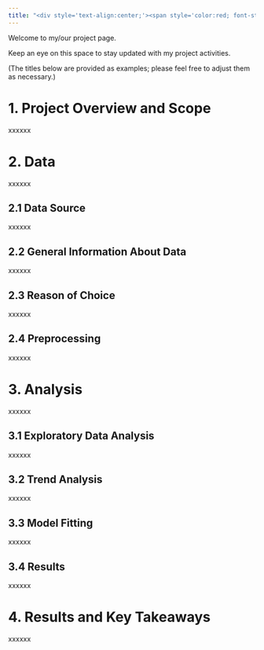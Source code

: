```yaml
---
title: "<div style='text-align:center;'><span style='color:red; font-style:italic;'>Project X</span></div>"
---
```


Welcome to my/our project page.

Keep an eye on this space to stay updated with my project activities.

(The titles below are provided as examples; please feel free to adjust them as necessary.)

# 1. Project Overview and Scope

xxxxxx

# 2. Data

xxxxxx

## 2.1 Data Source

xxxxxx

## 2.2 General Information About Data

xxxxxx

## 2.3 Reason of Choice

xxxxxx

## 2.4 Preprocessing

xxxxxx

# 3. Analysis

xxxxxx

## 3.1 Exploratory Data Analysis

xxxxxx

## 3.2 Trend Analysis

xxxxxx

## 3.3 Model Fitting

xxxxxx

## 3.4 Results

xxxxxx

# 4. Results and Key Takeaways

xxxxxx

